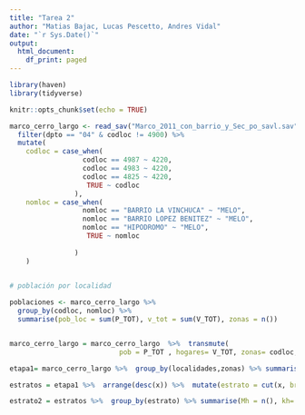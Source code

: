```yaml
---
title: "Tarea 2"
author: "Matias Bajac, Lucas Pescetto, Andres Vidal"
date: "`r Sys.Date()`"
output:
  html_document:
    df_print: paged
---
```


```r

library(haven)
library(tidyverse)

knitr::opts_chunk$set(echo = TRUE)
```

```r

marco_cerro_largo <- read_sav("Marco_2011_con_barrio_y_Sec_po_savl.sav") %>% 
  filter(dpto == "04" & codloc != 4900) %>% 
  mutate(
    codloc = case_when(
                  codloc == 4987 ~ 4220,
                  codloc == 4983 ~ 4220,
                  codloc == 4825 ~ 4220,
                   TRUE ~ codloc
                ),
    nomloc = case_when(
                  nomloc == "BARRIO LA VINCHUCA" ~ "MELO",
                  nomloc == "BARRIO LOPEZ BENITEZ" ~ "MELO",
                  nomloc == "HIPODROMO" ~ "MELO",
                   TRUE ~ nomloc
                  
                )
    )

  
# población por localidad

poblaciones <- marco_cerro_largo %>% 
  group_by(codloc, nomloc) %>%
  summarise(pob_loc = sum(P_TOT), v_tot = sum(V_TOT), zonas = n())


marco_cerro_largo = marco_cerro_largo  %>%  transmute(
                           pob = P_TOT , hogares= V_TOT, zonas= codloc, localidades = nomloc,segmento= segm)

etapa1= marco_cerro_largo %>%  group_by(localidades,zonas) %>% summarise(x= sum(hogares), nz = n())

estratos = etapa1 %>%  arrange(desc(x)) %>%  mutate(estrato = cut(x, breaks=c(0,200,1500,5000,25000), right = FALSE)) 

estrato2 = estratos %>%  group_by(estrato) %>% summarise(Mh = n(), kh= sum(x),Nh= sum(nz))

```

